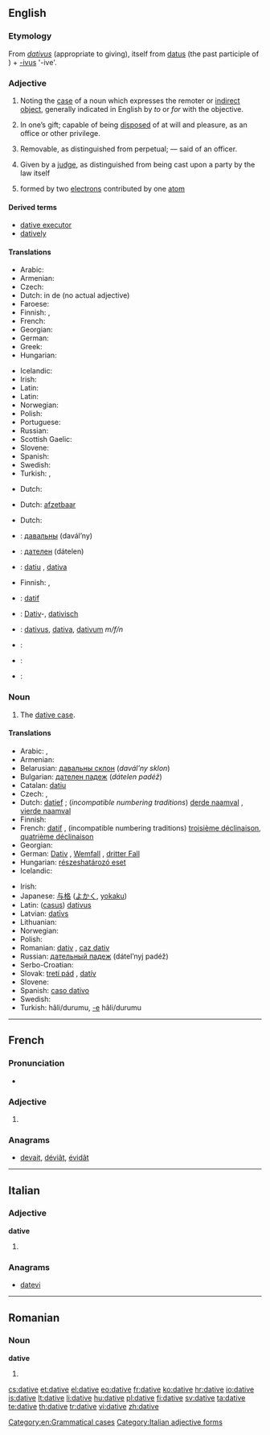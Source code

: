 ==English==

===Etymology===
From {{etyl|la}} ''[[dativus]]'' (appropriate to giving), itself from [[datus]] (the past participle of {{term|do|dō|I give|lang=la}}) + [[-ivus]] '-ive'.

===Adjective===
{{en-adj|-}}

# {{grammar}} Noting the [[case]] of a noun which expresses the remoter or [[indirect object]], generally indicated in English by ''to'' or ''for'' with the objective.
# {{legal}} In one’s gift; capable of being [[disposed]] of at will and pleasure, as an office or other privilege.
# {{legal}} Removable, as distinguished from perpetual; — said of an officer.
# {{legal}} Given by a [[judge]], as distinguished from being cast upon a party by the law itself
# {{science}} formed by two [[electron]]s contributed by one [[atom]]

====Derived terms====
* [[dative executor]]
* [[datively]]

====Translations====
{{rfc-tsort|duplicate language: Latin}}
{{trans-top|grammar: noting the case of noun which expresses indirect object}}
* Arabic: {{t-|ar|مفعول لأجله|m|sc=Arab}}
* Armenian: {{t-|hy|տրական|tr=trakan}}
* Czech: {{t-|cs|dativní}}
* Dutch: in de {{t+|nl|datief|m}} (no actual adjective)
* Faroese: {{t-|fo|hvørjumfals-}}
* Finnish: {{t-|fi|datiivinen}}, {{t+|fi|datiivi|alt=datiivi-}}
* French: {{t+|fr|datif|m}}
* Georgian: {{t+|ka|მიცემითი|tr=mic'emit'i|sc=Geor}}
* German: {{t+|de|Dativ|m}}
* Greek: {{t+|el|δοτική|f|sc=Grek}}
* Hungarian: {{t-|hu|részeshatározó}}
{{trans-mid}}
* Icelandic: {{t+|is|þágufall|alt=þágufalls-}}
* Irish: {{t+|ga|tabharthach}}
* Latin: {{t|la|dativus|m}}
* Latin: {{t|la|dativus|m}}
* Norwegian: {{t-|no|dativ|m}}
* Polish: {{t-|pl|celownikowy|m}}
* Portuguese: {{t+|pt|dativo|m}}
* Russian: {{t+|ru|дательный|tr=dátel’nyj}}
* Scottish Gaelic: {{t-|gd|tabhartach}}
* Slovene: {{t+|sl|Dajalnik|m}}
* Spanish: {{t+|es|dativo|m}}
* Swedish: {{t+|sv|dativ}}
* Turkish: {{t-|tr|-e hali|alt=-e hâli}}, {{t+|tr|datif}}
{{trans-bottom}}

{{trans-top|capable of being disposed of at will}}
* Dutch: {{t+|nl|begeven}}
{{trans-mid}}
{{trans-bottom}}

{{trans-top|removable}}
* Dutch: [[afzetbaar]]
{{trans-mid}}
{{trans-bottom}}

{{trans-top|given by a judge}}
* Dutch: {{t+|nl|datief}}
{{trans-mid}}
{{trans-bottom}}

{{checktrans-top}}
* {{ttbc|be}}: [[давальны]] (davál’ny)
* {{ttbc|bg}}: [[дателен]] (dátelen)
* {{ttbc|ca}}: [[datiu]] {{m}}, [[dativa]] {{f}}
* Finnish: {{t-|fi|datiivinen}}, {{t+|fi|datiivi|alt=datiivi-}}
* {{ttbc|fr}}: [[datif]] {{m}}
* {{ttbc|de}}: [[Dativ]]-, [[dativisch]]
{{trans-mid}}
* {{ttbc|la}}: [[dativus]], [[dativa]], [[dativum]] ''m/f/n''
* {{ttbc|no}}: {{t-|no|dativ}}
* {{ttbc|pt}}: {{t+|pt|dativo|m}}
* {{ttbc|es}}: {{t+|es|dativo|m}}
{{trans-bottom}}

===Noun===
{{en-noun}}

# {{grammar}} The [[dative case]].

====Translations====
{{trans-top|dative case}}
* Arabic: {{Arab|[[حالة المفعول له|حَالةُ المَفْعُولُ لَهُ]]}} {{unicode|(ħāltu l-mafʕūlu láhu)}} {{f}}, {{Arab|[[حالة من حالات النصب|حَالَة مِنْ حَالاَتُ النُّصْب]]}} {{unicode|(ħāla min al-ħalātu n-núʂb)}} {{f}}
* Armenian: {{t-|hy|տրական|tr=trakan}}
* Belarusian: [[давальны склон]] (''davál’ny sklon'') {{m}}
* Bulgarian: [[дателен падеж]] (''dátelen padéž'') {{m}}
* Catalan: [[datiu]] {{m}}
* Czech: {{t-|cs|třetí pád|m}}, {{t+|cs|dativ|m}}
* Dutch: [[datief]] {{m}}; (''incompatible numbering traditions'') [[derde naamval]] {{m}}, [[vierde naamval]] {{m}}
* Finnish: {{t+|fi|datiivi}}
* French: [[datif]] {{m}}, (incompatible numbering traditions) [[troisième déclinaison]], [[quatrième déclinaison]]
* Georgian: {{t+|ka|მიცემითი|sc=Geor}}
* German: [[Dativ]] {{m}}, [[Wemfall]] {{m}}, [[dritter Fall]] {{m}}
* Hungarian: [[részeshatározó eset]]
* Icelandic: {{t+|is|þágufall|n}}
{{trans-mid}}
* Irish: {{t+|ga|tabharthach|m}}
* Japanese: [[与格]] ([[よかく]], [[yokaku]])
* Latin: ([[casus]]) [[dativus]] {{m}}
* Latvian: [[datīvs]] {{m}}
* Lithuanian: {{t+|lt|naudininkas|m}}
* Norwegian: {{t-|no|dativ|m}}
* Polish: {{t+|pl|celownik|m}}
* Romanian: [[dativ]] {{n}}, [[caz dativ]] {{n}}
* Russian: [[дательный падеж]] (dátel’nyj padéž) {{m}}
* Serbo-Croatian: {{t-|sh|dativ|m|alt=dátīv}}
* Slovak: [[tretí pád]] {{m}}, [[datív]] {{m}}
* Slovene: {{t+|sl|dajalnik|m}}
* Spanish: [[caso dativo]] {{m}}
* Swedish: {{t+|sv|dativ}}
* Turkish: {{t+|tr|yönelme}} hâli/durumu, [[-e]] hâli/durumu
{{trans-bottom}}

[[Category:en:Grammatical cases]]

----

==French==

===Pronunciation===
* {{audio|Dative-FR.ogg|Audio}}

===Adjective===
{{fr-adj-form|f}}

# {{feminine of|datif}}

===Anagrams===
* [[devait#French|devait]], [[déviât#French|déviât]], [[évidât#French|évidât]]

----

==Italian==

===Adjective===
'''dative'''

# {{form of|Feminine plural|[[dativo]]}}

===Anagrams===
* [[datevi#Italian|datevi]]

[[Category:Italian adjective forms]]

----

==Romanian==

===Noun===
'''dative''' {{n|p}}

# {{plural of|dativ|lang=ro}}

[[cs:dative]]
[[et:dative]]
[[el:dative]]
[[eo:dative]]
[[fr:dative]]
[[ko:dative]]
[[hr:dative]]
[[io:dative]]
[[is:dative]]
[[lt:dative]]
[[li:dative]]
[[hu:dative]]
[[pl:dative]]
[[fi:dative]]
[[sv:dative]]
[[ta:dative]]
[[te:dative]]
[[th:dative]]
[[tr:dative]]
[[vi:dative]]
[[zh:dative]]